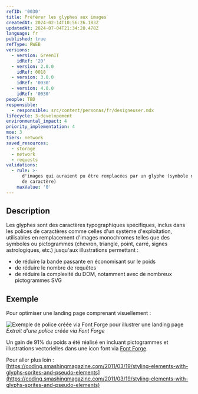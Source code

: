 ```yaml
---
refID: '0030'
title: Préférer les glyphes aux images
createdAt: 2024-02-14T10:56:26.183Z
updatedAt: 2024-07-04T21:34:20.478Z
language: fr
published: true
refType: RWEB
versions:
  - version: GreenIT
    idRef: '20'
  - version: 2.0.0
    idRef: 0018
  - version: 3.0.0
    idRef: '0030'
  - version: 4.0.0
    idRef: '0030'
people: TBD
responsible:
  - responsible: src/content/personas/fr/designeuser.mdx
lifecycle: 3-developement
environmental_impact: 4
priority_implementation: 4
moe: 3
tiers: network
saved_resources:
  - storage
  - network
  - requests
validations:
  - rule: >-
      d'images qui auraient pu être remplacées par un glyphe (symbole de police
      de caractère)
    maxValue: '0'
---
```


## Description

Les glyphes sont des caractères typographiques spécifiques, inclus dans les polices de caractères comme celles d'un système d'exploitation, utilisables en remplacement d'images monochromes telles que des symboles ou pictogrammes (chevron, triangle, point, carré, signes astrologiques, etc.) jusqu'aux illustrations permettant :

* de réduire la bande passante en économisant sur le poids
* de réduire le nombre de requêtes
* de réduire la complexité du DOM, notamment avec de nombreux pictogrammes SVG

## Exemple

Pour optimiser une landing page comprenant visuellement :

![Exemple de police créée via Font Forge pour illustrer une landing page](/src/assets/fiches/0030/vue-font-forge.svg)
*Extrait d'une police créée via Font Forge*

Un gain de 91% du poids a été réalisé en incluant pictogrammes et illustrations vectorielles dans une icon font via [Font Forge](https://fontforge.org/en-US/).

Pour aller plus loin : [https://coding.smashingmagazine.com/2011/03/19/styling-elements-with-glyphs-sprites-and-pseudo-elements](https://coding.smashingmagazine.com/2011/03/19/styling-elements-with-glyphs-sprites-and-pseudo-elements)
